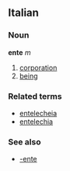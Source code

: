 ==Italian==
===Noun===
'''ente''' ''m''

# [[corporation]]
# [[being]]

===Related terms===
*[[entelecheia]]
*[[entelechia]]

===See also===
*[[-ente]]